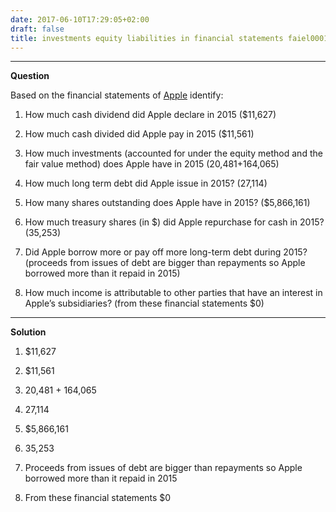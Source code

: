 ```yaml
---
date: 2017-06-10T17:29:05+02:00
draft: false
title: investments equity liabilities in financial statements faiel0001ei
---
```


***

**Question**

Based on the financial statements of [Apple](https://drive.google.com/file/d/0B5iOWuUx99FWcFpTcVZPeWNVeGc/view?usp=sharing) identify:

1. How much cash dividend did Apple declare in 2015 ($11,627)

2. How much cash divided did Apple pay in 2015 ($11,561)

3. How much investments (accounted for under the equity method and the fair value method) does Apple have in 2015 (20,481+164,065)

4. How much long term debt did Apple issue in 2015? (27,114)

5. How many shares outstanding does Apple have in 2015? ($5,866,161)

6. How much treasury shares (in $) did Apple repurchase for cash in 2015? (35,253)

7. Did Apple borrow more or pay off more long-term debt during 2015? (proceeds from issues of debt are bigger than repayments so Apple borrowed more than it repaid in 2015) 

8. How much income is attributable to other parties that have an interest in Apple’s subsidiaries? (from these financial statements $0)

****

**Solution**

1. $11,627

2. $11,561

3. 20,481 + 164,065

4. 27,114

5. $5,866,161

6. 35,253

7. Proceeds from issues of debt are bigger than repayments so Apple borrowed more than it repaid in 2015

8. From these financial statements $0